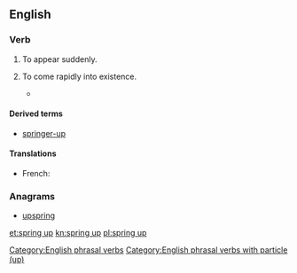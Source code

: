 ==English==

===Verb===
{{en-verb|springs up|springing up|sprang up|sprung up}}

# {{intransitive}} To appear suddenly.
# {{intransitive|figuratively}} To come rapidly into existence.
#*{{quote-book|year=1963|author={{w|Margery Allingham}}|title={{w|The China Governess}}
|chapter=6|url=http://openlibrary.org/works/OL2004261W
|passage=The highway to the East Coast which ran through the borough of Ebbfield had always been a main road and even now, despite the vast garages, the pylons and the gaily painted factory glasshouses which had '''sprung up''' beside it, there still remained an occasional trace of past cultures.}}

====Derived terms====
* [[springer-up]]

====Translations====
{{trans-top|to come rapidly into existence}}
* French: {{t+|fr|pousser}}
{{trans-mid}}
{{trans-bottom}}

===Anagrams===
* [[upspring#English|upspring]]

[[Category:English phrasal verbs]]
[[Category:English phrasal verbs with particle (up)]]

[[et:spring up]]
[[kn:spring up]]
[[pl:spring up]]